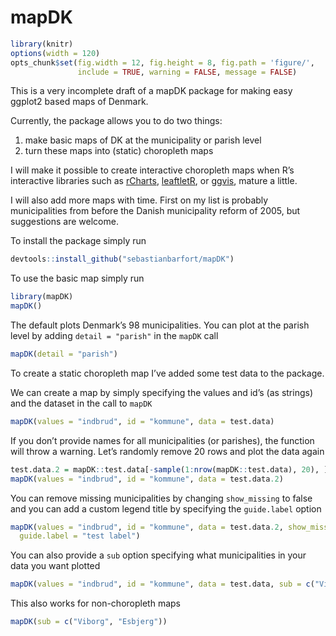 # mapDK

```r
library(knitr)
options(width = 120)
opts_chunk$set(fig.width = 12, fig.height = 8, fig.path = 'figure/',
               include = TRUE, warning = FALSE, message = FALSE)
```

This is a very incomplete draft of a mapDK package for making easy ggplot2 based maps of Denmark.

Currently, the package allows you to do two things:

1. make basic maps of DK at the municipality or parish level
2. turn these maps into (static) choropleth maps

I will make it possible to create interactive choropleth maps when R's interactive libraries such as [rCharts](https://github.com/ramnathv/rCharts), [leaftletR](https://github.com/rstudio/leaflet), or [ggvis](https://github.com/rstudio/ggvis), mature a little. 

I will also add more maps with time. First on my list is probably municipalities from before the Danish municipality reform of 2005, but suggestions are welcome. 

To install the package simply run

```r
devtools::install_github("sebastianbarfort/mapDK")
````

To use the basic map simply run 

```r
library(mapDK)
mapDK()
````

The default plots Denmark's 98 municipalities. You can plot at the parish level by adding `detail = "parish"` in the `mapDK` call

```r
mapDK(detail = "parish")
````

To create a static choropleth map I've added some test data to the package. 

We can create a map by simply specifying the values and id's (as strings) and the dataset in the call to `mapDK`

```r
mapDK(values = "indbrud", id = "kommune", data = test.data)
````

If you don't provide names for all municipalities (or parishes), the function will throw a warning. Let's randomly remove 20 rows and plot the data again

```r
test.data.2 = mapDK::test.data[-sample(1:nrow(mapDK::test.data), 20), ]
mapDK(values = "indbrud", id = "kommune", data = test.data.2)
```

You can remove missing municipalities by changing `show_missing` to false and you can add a custom legend title by specifying the `guide.label` option

```r
mapDK(values = "indbrud", id = "kommune", data = test.data.2, show_missing = FALSE,
  guide.label = "test label")
```

You can also provide a `sub` option specifying what municipalities in your data you want plotted

```r
mapDK(values = "indbrud", id = "kommune", data = test.data, sub = c("Viborg", "Esbjerg"))
```

This also works for non-choropleth maps

```r
mapDK(sub = c("Viborg", "Esbjerg"))
```




